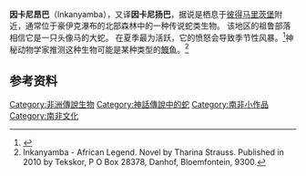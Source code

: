 {{Infobox mythical creature|name=Inkanyamba|Grouping=神秘生物|Sub_Grouping=湖怪|Country=南非|Region=豪伊克瀑布|Habitat=水}}'''因卡尼昂巴'''（Inkanyamba），又译'''因卡尼扬巴'''，据说是栖息于[[彼得马里茨堡|彼得马里茨堡]]附近，通常位于豪伊克瀑布的北部森林中的一种传说蛇类生物。 该地区的祖鲁部落相信它是一只头像马的大蛇。 在夏季最为活跃，它的愤怒会导致季节性风暴。<ref>{{Cite web|url=http://www.getawaytoafrica.com/content/magazine/features/feature.asp?id=909|title=Legends of the deep|date=March 2004|archiveurl=https://web.archive.org/web/20060113075226/http://www.getawaytoafrica.com/content/magazine/features/feature.asp?id=909|archivedate=2006-01-13|accessdate=2017-02-10|dead-url=yes}}</ref>神秘动物学家推测这种生物可能是某种类型的[[鰻|鰻鱼]]。<ref>Inkanyamba - African Legend. Novel by Tharina Strauss. Published in 2010 by Tekskor, P O Box 28378, Danhof, Bloemfontein, 9300.</ref>

== 参考资料 ==
{{Reflist}}
[[Category:非洲傳說生物|Category:非洲傳說生物]]
[[Category:神話傳說中的蛇|Category:神話傳說中的蛇]]
[[Category:南非小作品|Category:南非小作品]]
[[Category:南非文化|Category:南非文化]]
{{神秘动物学|state=collapsed}}
{{SouthAfrica-stub}}
{{cryptozoology-stub}}
